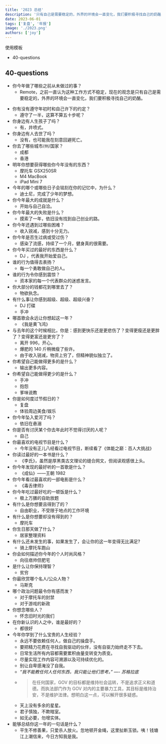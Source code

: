 ```yaml
---
title: '2023 总结'
description: '只有自己是需要稳定的，外界的环境会一直变化，我们要积极寻找自己的奶酪。'
date: 2023-06-01
tags: ['复盘', '年报']
image: './2023.png'
authors: ['joy']
---
```


使用模板
- 40-questions

## 40-questions
- 你今年做了哪些之前从未做过的事？
  - Remote，之前一直认为这种工作方式不稳定，现在的观念是只有自己是需要稳定的，外界的环境会一直变化，我们要积极寻找自己的奶酪。
* 你有没有遵守年初时和自己许下的约定？
  * 遵守了一半，这算不算五十步呢？
* 你身边有人生孩子了吗？
  * 有，井喷式。
* 你身边有人去世了吗？
  * 没有，也可能我在刻意回避死亡。
* 你去了哪些城市/州/国家？
  * 成都
  * 香港
* 明年你想要获得哪些你今年没有的东西？
  * 摩托车 GSX250SR
  * M4 MacBook
  * iPad Mini 7
* 今年的哪个或哪些日子会铭刻在你的记忆中，为什么？
  * 迪士尼，完成了少年的梦想。
* 你今年最大的成就是什么？
  * 开始与自己自洽。
* 你今年最大的失败是什么？
  * 摸索了一年，依旧没有找到自己创业的路。
* 你今年还遇到过哪些困难？
  * 收入锐减，感到十分无力。
* 你今年是否生过病或受过伤？
  * 感染了流感，持续了一个月，健身真的很需要。
* 你今年买过的最好的东西是什么？
  * DJ ，代表我开始爱自己。
* 谁的行为值得去表扬？
  * 每一个勇敢做自己的人。
* 谁的行为令你感到震惊？
  * 资本家的每一个代表群众的迷惑发言。
* 你大部分的钱都花到哪里去了？
  * 物欲执念。
* 有什么事让你感到超级、超级、超级兴奋？
  * DJ 打碟
  * 手冲
* 哪首歌会永远让你想起这一年？
  * 《我是黄飞鸿》
* 与去年的这个时候相比，你是：感到更快乐还是更悲伤了？变得更瘦还是更胖了？变得更富还是更穷了？
  * 离开 996，开心。
  * 爆肥的 140 斤稍微瘦了些许。
  * 由于收入锐减，物资上穷了，但精神貌似独立了。
* 你希望自己能做得更多的是什么？
  * 输出更多内容。
* 你希望自己能做得更少的是什么？
  * 手冲
  * 抱怨
  * 爹味说教
* 你是如何度过节假日的？
  * 复盘
  * 体验周边美食/娱乐
* 你今年坠入爱河了吗？
  * 依旧在悬溺
* 你是否有讨厌某个你去年此时不觉得讨厌的人呢？
  * 自己
* 你最喜欢的电视节目是什么？
  * 今年没有正儿八经看过电视节目，断续看了《体能之巅：百人大挑战》
* 你读过最好的一本书是什么？
  * 《李氏》，虽然是厚黑类古文理论的缝合网文，但阅读观感很上头。
* 你今年发现的最好听的一首歌是什么？
  * 《成仙》——王朝 1982
* 你今年看过最喜欢的一部电影是什么？
  * 《毒舌律师》
* 你今年吃过最好吃的一顿饭是什么？
  * 极上万膳的自助放题
* 有什么是你想要且得到了的？
  * 自由职业，不受限于地点的工作环境
* 有什么是你想要却没有得到的？
  * 摩托车 
* 你生日那天做了什么？
  * 居家整理资料
* 有什么还未发生的事，如果发生了，会让你的这一年变得无比满足?
  * 骑上摩托车跑山
* 你会如何描述你今年的个人时尚风格？
  * 向往痞帅但肥宅
* 是什么让你保持理智？
  * 贫穷
* 你最欣赏哪个名人/公众人物？
  * 马斯克
* 哪个政治问题最令你有感而发？
  * 对于摩托车的封禁
  * 对于游戏的新政
* 你想念哪些人？
  * 怀念旧时光的我们
* 在你新认识的人之中，谁是最好的？
  * 都很好
* 今年你学到了什么宝贵的人生经验？
  * 永远不要依赖任何人，做自己的操盘手。
  * 要把精力花费在寻找自我驱动的伙伴，没有自驱力始终走不下去。
  * 日常生活所有内容都需要累积由量变转变为质变。
  * 尽量实现工作内容可溯源以及可持续优化的。
  - 别让自卑感淹没了自我。
  - _“我不能教任何人任何东西，我只能让他们思考。” —- 苏格拉底_
  - > 在任何国家，GOV 的目标都是维持社会运转，不是追求正义和道德。而执法部门作为 GOV 对内的主要暴力工具，其目标是维持治安，不是维护法律。想明白这一点，可以解开很多疑惑。
  - 天上没有多余的星星。
  - 君子慎独，不欺暗室。
  - 如无必要，勿增实体。
* 能够总结你这一年的一句话是什么？
  * 平生不修善果，只爱杀人放火。忽地顿开金绳，这里扯断玉锁。咦！钱塘江上潮信来，今日方知我是我。